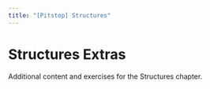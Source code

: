 ```yaml
---
title: "[Pitstop] Structures"
---
```


# Structures Extras

Additional content and exercises for the Structures chapter.

<script async src="https://talk.hyvor.com/embed/embed.js" type="module"></script>
<hyvor-talk-comments
	website-id="13014"
	page-id="ch05-structures-extras"
></hyvor-talk-comments>
